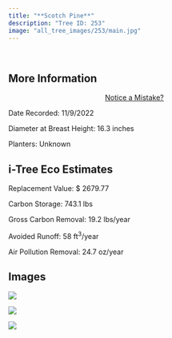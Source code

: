```yaml
---
title: "**Scotch Pine**"
description: "Tree ID: 253"
image: "all_tree_images/253/main.jpg"
---
```


<br>

## **More Information**
::: column-margin
<center><a class="button" href="https://forms.gle/W6f5nwYxrM33hF4f7">Notice a Mistake?</a></center>
:::


Date Recorded:  11/9/2022

Diameter at Breast Height:  16.3  inches

Planters:  Unknown

## **i-Tree Eco Estimates**


 Replacement Value: $ 2679.77

 Carbon Storage:  743.1  lbs

 Gross Carbon Removal:  19.2  lbs/year

 Avoided Runoff:  58  ft<sup>3</sup>/year

 Air Pollution Removal:  24.7  oz/year

## **Images**


 ![](all_tree_images/253/IMG_7289.jpg)

 ![](all_tree_images/253/IMG_7290.jpg)

 ![](all_tree_images/253/main.jpg)

